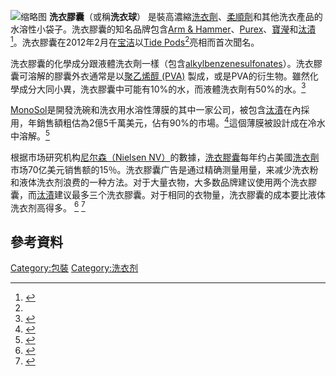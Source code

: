
[[File:Laundry_detergent_pods.jpg|缩略图]]
{{noteTA
|1=zh-tw:洗衣膠囊; zh-cn:洗衣凝珠
}}
'''洗衣膠囊'''（或稱'''洗衣球'''） 是裝高濃縮[[洗衣粉|洗衣劑]]、[[柔順劑|柔順劑]]和其他洗衣產品的水溶性小袋子。洗衣膠囊的知名品牌包含[[Arm_&_Hammer|Arm & Hammer]]、[[Purex_(laundry_detergent)|Purex]]、[[寶瀅|寶瀅]]和[[汰渍|汰漬]]<ref name="cr">{{Cite web|title=Laundry detergent pods remain a health hazard|url=http://www.consumerreports.org/cro/2013/03/laundry-detergent-pods-remain-a-health-hazard/index.htm|accessdate=11 November 2014|date=March 2013|work=Consumer Reports|archive-date=2014-11-12|archive-url=https://web.archive.org/web/20141112041837/http://www.consumerreports.org/cro/2013/03/laundry-detergent-pods-remain-a-health-hazard/index.htm|dead-url=no}}</ref>。洗衣膠囊在2012年2月在[[宝洁|宝洁]]以[[Tide_Pods|Tide Pods]]<ref name=cr/>亮相而首次聞名。  

洗衣膠囊的化學成分跟液體洗衣劑一樣（包含[[alkylbenzenesulfonates|alkylbenzenesulfonates]]）。洗衣膠囊可溶解的膠囊外衣通常是以[[聚乙烯醇|聚乙烯醇 (PVA)]] 製成，或是PVA的衍生物。雖然化學成分大同小異，洗衣膠囊中可能有10%的水，而液體洗衣劑有50%的水。<ref>{{Cite web|url=http://www.greenseal.org/Portals/0/Documents/Standards/GS-48%20Std%20Dev/GS-48_Background_Information_Laundry_Care_Products.pdf|title=BACKGROUND INFORMATION ON THE PROPOSED GREEN SEAL™ STANDARD FOR LAUNDRY CARE PRODUCTS (2012)|last=|first=|date=|website=|publisher=|access-date=Nov 11, 2016|archive-date=2017-03-29|archive-url=https://web.archive.org/web/20170329062623/http://www.greenseal.org/Portals/0/Documents/Standards/GS-48%20Std%20Dev/GS-48_Background_Information_Laundry_Care_Products.pdf|dead-url=no}}</ref>

[[MonoSol|MonoSol]]是開發洗碗和洗衣用水溶性薄膜的其中一家公司，被包含[[汰漬|汰漬]]在內採用，年銷售額粗估為2億5千萬美元，佔有90%的市場。<ref>{{Cite news|url=http://www.chicagobusiness.com/article/20131207/ISSUE01/312079982/the-so-secretive-company-behind-tide-pod-detergent-packs|title=The so-secretive company behind Tide Pod detergent packs|newspaper=Crain's Chicago Business|access-date=2016-11-12}}</ref>這個薄膜被設計成在冷水中溶解。<ref>{{Cite web|url=http://www.edentora.com/en_US/downloads/innovation/factsheet_Tide_PODS.pdf|title=Tide PODS Factsheet|last=|first=|date=|website=|publisher=|access-date=Nov 11, 2016|archive-date=2017-03-29|archive-url=https://web.archive.org/web/20170329112553/http://www.edentora.com/en_US/downloads/innovation/factsheet_Tide_PODS.pdf|dead-url=no}}</ref>

根据市场研究机构[[尼爾森NV|尼尔森（Nielsen NV）]]的數據，[[洗衣膠囊|洗衣膠囊]]每年约占美國[[洗衣劑|洗衣劑]]市场70亿美元销售额的15％。洗衣膠囊广告是通过精确测量用量，来减少洗衣粉和液体洗衣剂浪费的一种方法。对于大量衣物，大多数品牌建议使用两个洗衣膠囊，而[[汰漬|汰漬]]建议最多三个洗衣膠囊。对于相同的衣物量，洗衣膠囊的成本要比液体洗衣剂高得多。 <ref>{{Cite web|title=Tide's Answer To Slumping Sales? Use More Detergent Pods!|url=https://consumerist.com/2016/06/08/tides-answer-to-slumping-sales-use-more-detergent-pods/|accessdate=2016-11-12|date=2016-06-08|work=Consumerist|archive-date=2020-10-21|archive-url=https://web.archive.org/web/20201021101058/https://consumerist.com/2016/06/08/tides-answer-to-slumping-sales-use-more-detergent-pods/|dead-url=no}}</ref> <ref>{{Cite news|url=https://www.wsj.com/articles/three-tide-pods-a-wash-procter-gamble-pushes-more-doses-1465407495|title=Three Tide Pods a Wash? Procter & Gamble Pushes More Doses|author=Ziobro|first=Paul|date=2016-06-08|author2=Terlep|first2=Sharon|work=Wall Street Journal|issn=0099-9660|accessdate=2016-11-12|archive-date=2021-03-26|archive-url=https://web.archive.org/web/20210326003620/https://www.wsj.com/articles/three-tide-pods-a-wash-procter-gamble-pushes-more-doses-1465407495|dead-url=no}}</ref>

== 參考資料 ==
<references />
[[Category:包裝|Category:包裝]]
[[Category:洗衣剂|Category:洗衣剂]]